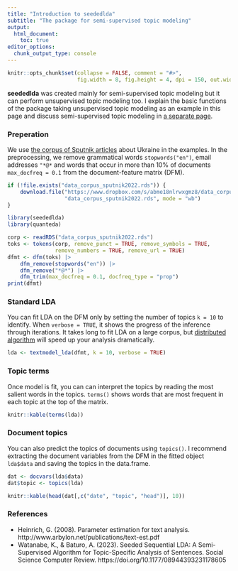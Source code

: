 ```yaml
---
title: "Introduction to seededlda"
subtitle: "The package for semi-supervised topic modeling"
output: 
  html_document:
    toc: true
editor_options: 
  chunk_output_type: console
---
```


```r
knitr::opts_chunk$set(collapse = FALSE, comment = "#>", 
                      fig.width = 8, fig.height = 4, dpi = 150, out.width = 760)
```

**seededlda** was created mainly for semi-supervised topic modeling but it can perform unsupervised topic modeling too. I explain the basic functions of the package taking unsupervised topic modeling as an example in this page and discuss semi-supervised topic modeling in [a separate page](seeded.html).

### Preperation

We use [the corpus of Sputnik articles](https://www.dropbox.com/s/abme18nlrwxgmz8/data_corpus_sputnik2022.rds?dl=1) about Ukraine in the examples. In the preprocessing, we remove grammatical words `stopwords("en")`, email addresses `"*@*` and words that occur in more than 10% of documents `max_docfreq = 0.1` from the document-feature matrix (DFM).

```r
if (!file.exists("data_corpus_sputnik2022.rds")) {
    download.file("https://www.dropbox.com/s/abme18nlrwxgmz8/data_corpus_sputnik2022.rds?dl=1",
                  "data_corpus_sputnik2022.rds", mode = "wb")
}
```

```r
library(seededlda)
library(quanteda)

corp <- readRDS("data_corpus_sputnik2022.rds")
toks <- tokens(corp, remove_punct = TRUE, remove_symbols = TRUE, 
               remove_numbers = TRUE, remove_url = TRUE)
dfmt <- dfm(toks) |> 
    dfm_remove(stopwords("en")) |>
    dfm_remove("*@*") |>
    dfm_trim(max_docfreq = 0.1, docfreq_type = "prop")
print(dfmt)
```

### Standard LDA

You can fit LDA on the DFM only by setting the number of topics `k = 10` to identify. When `verbose = TRUE`, it shows the progress of the inference through iterations. It takes long to fit LDA on a large corpus, but [distributed algorithm](distributed.html) will speed up your analysis dramatically.

```r
lda <- textmodel_lda(dfmt, k = 10, verbose = TRUE)
```

### Topic terms

Once model is fit, you can can interpret the topics by reading the most salient words in the topics. `terms()` shows words that are most frequent in each topic at the top of the matrix.

```r
knitr::kable(terms(lda))
```

### Document topics

You can also predict the topics of documents using `topics()`. I recommend extracting the document variables from the DFM in the fitted object `lda$data` and saving the topics in the data.frame. 

```r
dat <- docvars(lda$data)
dat$topic <- topics(lda)
```

```r
knitr::kable(head(dat[,c("date", "topic", "head")], 10))
```

### References

- Heinrich, G. (2008). Parameter estimation for text analysis. http://www.arbylon.net/publications/text-est.pdf
- Watanabe, K., & Baturo, A. (2023). Seeded Sequential LDA: A Semi-Supervised Algorithm for Topic-Specific Analysis of Sentences. Social Science Computer Review. https://doi.org/10.1177/08944393231178605

